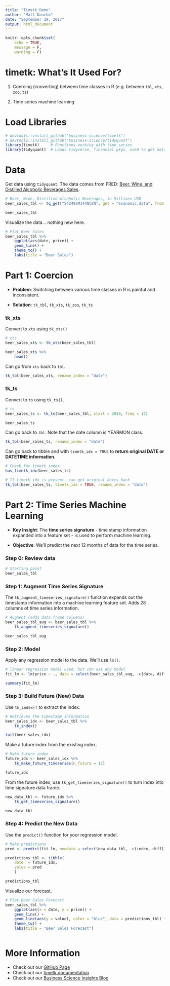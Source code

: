 ```yaml
---
title: "Timetk Demo"
author: "Matt Dancho"
date: "September 19, 2017"
output: html_document
---
```


```r
knitr::opts_chunk$set(
    echo = TRUE,
    message = F,
    warning = F)
```

# timetk: What's It Used For?

1. Coercing (converting) between time classes in R (e.g. between `tbl`, `xts`, `zoo`, `ts`)

2. Time series machine learning

# Load Libraries

```r
# devtools::install_github("business-science/timetk")
# devtools::install_github("business-science/tidyquant")
library(timetk)     # Functions working with time series
library(tidyquant)  # Loads tidyverse, financial pkgs, used to get data
```

# Data

Get data using `tidyquant`. The data comes from FRED: [Beer, Wine, and Distilled Alcoholic Beverages Sales](https://fred.stlouisfed.org/series/S4248SM144NCEN).

```r
# Beer, Wine, Distilled Alcoholic Beverages, in Millions USD
beer_sales_tbl <- tq_get("S4248SM144NCEN", get = "economic.data", from = "2010-01-01", to = "2016-12-31")

beer_sales_tbl
```

Visualize the data... nothing new here.

```r
# Plot Beer Sales
beer_sales_tbl %>%
    ggplot(aes(date, price)) +
    geom_line() +
    theme_tq() +
    labs(title = "Beer Sales")
```



# Part 1: Coercion

* __Problem__: Switching between various time classes in R is painful and inconsistent. 

* __Solution__: `tk_tbl`, `tk_xts`, `tk_zoo`, `tk_ts`

### tk_xts

Convert to `xts` using `tk_xts()`

```r
# xts
beer_sales_xts <- tk_xts(beer_sales_tbl) 

beer_sales_xts %>%
    head()
```

Can go from `xts` back to `tbl`.

```r
tk_tbl(beer_sales_xts, rename_index = "date")
```



### tk_ts

Convert to `ts` using `tk_ts()`.

```r
# ts
beer_sales_ts <- tk_ts(beer_sales_tbl, start = 2010, freq = 12)

beer_sales_ts
```

Can go back to `tbl`. Note that the date column is YEARMON class. 

```r
tk_tbl(beer_sales_ts, rename_index = "date")
```

Can go back to tibble and with `timetk_idx = TRUE` to __return original DATE or DATETIME information__.

```r
# Check for timetk index. 
has_timetk_idx(beer_sales_ts)
```

```r
# If timetk_idx is present, can get original dates back 
tk_tbl(beer_sales_ts, timetk_idx = TRUE, rename_index = "date")
```

# Part 2: Time Series Machine Learning

* __Key Insight__: The __time series signature__ - time stamp information expanded into a feature set - is used to perform machine learning.

* __Objective__: We'll predict the next 12 months of data for the time series. 

### Step 0: Review data

```r
# Starting point
beer_sales_tbl
```

### Step 1: Augment Time Series Signature

The `tk_augment_timeseries_signature()` function expands out the timestamp information into a machine learning feature set. Adds 28 columns of time series information. 

```r
# Augment (adds data frame columns)
beer_sales_tbl_aug <- beer_sales_tbl %>%
    tk_augment_timeseries_signature()

beer_sales_tbl_aug
```

### Step 2: Model

Apply any regression model to the data. We'll use `lm()`.

```r
# linear regression model used, but can use any model
fit_lm <- lm(price ~ ., data = select(beer_sales_tbl_aug, -c(date, diff)))

summary(fit_lm)
```

### Step 3: Build Future (New) Data

Use `tk_index()` to extract the index. 

```r
# Retrieves the timestamp information
beer_sales_idx <- beer_sales_tbl %>%
    tk_index()

tail(beer_sales_idx)
```

Make a future index from the existing index.

```r
# Make future index
future_idx <- beer_sales_idx %>%
    tk_make_future_timeseries(n_future = 12)

future_idx
```


From the future index, use `tk_get_timeseries_signature()` to turn index into time signature data frame.

```r
new_data_tbl <- future_idx %>%
    tk_get_timeseries_signature()

new_data_tbl
```


### Step 4: Predict the New Data

Use the `predict()` function for your regression model. 

```r
# Make predictions
pred <- predict(fit_lm, newdata = select(new_data_tbl, -c(index, diff)))

predictions_tbl <- tibble(
    date  = future_idx,
    value = pred
    )

predictions_tbl
```

Visualize our forecast. 

```r
# Plot Beer Sales Forecast
beer_sales_tbl %>%
    ggplot(aes(x = date, y = price)) +
    geom_line() +
    geom_line(aes(y = value), color = "blue", data = predictions_tbl) +
    theme_tq() +
    labs(title = "Beer Sales Forecast")
```

```r

```


# More Information

* Check out our [GitHub Page](https://github.com/business-science/timetk)
* Check out our [timetk documentation](https://business-science.github.io/timetk/)
* Check out our [Business Science Insights Blog](http://www.business-science.io/blog/index.html)